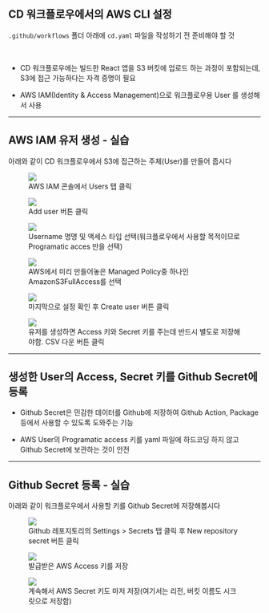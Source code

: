 ## CD 워크플로우에서의 AWS CLI 설정

`.github/workflows` 폴더 아래에 `cd.yaml` 파일을 작성하기 전 준비해야 할 것

<br />

- CD 워크플로우에는 빌드한 React 앱을 S3 버킷에 업로드 하는 과정이 포함되는데, S3에 접근 가능하다는 자격 증명이 필요

- AWS IAM(Identity & Access Management)으로 워크플로우용 User 를 생성해서 사용

---

## AWS IAM 유저 생성 - 실습

아래와 같이 CD 워크플로우에서 S3에 접근하는 주체(User)를 만들어 줍시다

<!-- fragments-start -->

<figure>
  <img src="/slides/images/cd-hands-on/cd-1.png" />
  <figcaption>AWS IAM 콘솔에서 Users 탭 클릭</figcaption>
</figure>

<figure>
  <img src="/slides/images/cd-hands-on/cd-2.png" />
  <figcaption>Add user 버튼 클릭</figcaption>
</figure>

<figure>
  <img src="/slides/images/cd-hands-on/cd-3.png" />
  <figcaption>
    Username 명명 및 액세스 타입 선택(워크플로우에서 사용할 목적이므로
    Programatic acces 만을 선택)
  </figcaption>
</figure>

<figure>
  <img src="/slides/images/cd-hands-on/cd-4.png" />
  <figcaption>
    AWS에서 미리 만들어놓은 Managed Policy중 하나인 AmazonS3FullAccess를 선택
  </figcaption>
</figure>

<figure>
  <img src="/slides/images/cd-hands-on/cd-5.png" />
  <figcaption>마지막으로 설정 확인 후 Create user 버튼 클릭</figcaption>
</figure>

<figure>
  <img src="/slides/images/cd-hands-on/cd-6.png" />
  <figcaption>
    유저를 생성하면 Access 키와 Secret 키를 주는데 반드시 별도로 저장해야함. CSV
    다운 버튼 클릭
  </figcaption>
</figure>

<!-- fragments-end -->

---

## 생성한 User의 Access, Secret 키를 Github Secret에 등록

- Github Secret은 민감한 데이터를 Github에 저장하여 Github Action, Package 등에서 사용할 수 있도록 도와주는 기능

- AWS User의 Programatic access 키를 yaml 파일에 하드코딩 하지 않고 Github Secret에 보관하는 것이 안전

---

## Github Secret 등록 - 실습

아래와 같이 워크플로우에서 사용할 키를 Github Secret에 저장해봅시다

<!-- fragments-start -->

<figure>
  <img src="/slides/images/cd-hands-on/cd-7.png" />
  <figcaption>
    Github 레포지토리의 Settings > Secrets 탭 클릭 후 New repository secret 버튼
    클릭
  </figcaption>
</figure>

<figure>
  <img src="/slides/images/cd-hands-on/cd-8.png" />
  <figcaption>발급받은 AWS Access 키를 저장</figcaption>
</figure>

<figure>
  <img src="/slides/images/cd-hands-on/cd-9.png" />
  <figcaption>
    계속해서 AWS Secret 키도 마저 저장(여기서는 리전, 버킷 이름도 시크릿으로
    저장함)
  </figcaption>
</figure>

<!-- fragments-end -->
